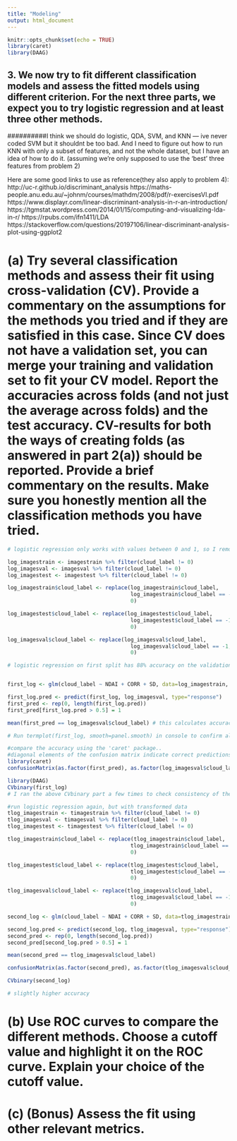 ```yaml
---
title: "Modeling"
output: html_document
---
```


```r
knitr::opts_chunk$set(echo = TRUE)
library(caret)
library(DAAG)
```

## 3. We now try to fit different classification models and assess the fitted models using different criterion. For the next three parts, we expect you to try logistic regression and at least three other methods. 
  
##########I think we should do logistic, QDA, SVM, and KNN --- ive never coded SVM but it shouldnt be too bad. And I need to figure out how to run KNN with only a subset of features, and not the whole dataset, but I have an idea of how to do it. (assuming we're only supposed to use the 'best' three features from problem 2)

Here are some good links to use as reference(they also apply to problem 4):
http://uc-r.github.io/discriminant_analysis
https://maths-people.anu.edu.au/~johnm/courses/mathdm/2008/pdf/r-exercisesVI.pdf
https://www.displayr.com/linear-discriminant-analysis-in-r-an-introduction/
https://tgmstat.wordpress.com/2014/01/15/computing-and-visualizing-lda-in-r/
https://rpubs.com/ifn1411/LDA
https://stackoverflow.com/questions/20197106/linear-discriminant-analysis-plot-using-ggplot2


# (a) Try several classification methods and assess their fit using cross-validation (CV). Provide a commentary on the assumptions for the methods you tried and if they are satisfied in this case. Since CV does not have a validation set, you can merge your training and validation set to fit your CV model. Report the accuracies across folds (and not just the average across folds) and the test accuracy. CV-results for both the ways of creating folds (as answered in part 2(a)) should be reported. Provide a brief commentary on the results. Make sure you honestly mention all the classification methods you have tried.

```r
# logistic regression only works with values between 0 and 1, so I removed unlabled points from the first split sets, and then replaced -1 with 0.

log_imagestrain <- imagestrain %>% filter(cloud_label != 0)
log_imagesval <- imagesval %>% filter(cloud_label != 0)
log_imagestest <- imagestest %>% filter(cloud_label != 0)

log_imagestrain$cloud_label <- replace(log_imagestrain$cloud_label, 
                                       log_imagestrain$cloud_label == -1, 
                                       0)

log_imagestest$cloud_label <- replace(log_imagestest$cloud_label, 
                                       log_imagestest$cloud_label == -1, 
                                       0)

log_imagesval$cloud_label <- replace(log_imagesval$cloud_label, 
                                       log_imagesval$cloud_label == -1, 
                                       0)

# logistic regression on first split has 88% accuracy on the validation set


first_log <- glm(cloud_label ~ NDAI + CORR + SD, data=log_imagestrain, family = binomial)

first_log.pred <- predict(first_log, log_imagesval, type="response")
first_pred <- rep(0, length(first_log.pred))
first_pred[first_log.pred > 0.5] = 1

mean(first_pred == log_imagesval$cloud_label) # this calculates accuracy

# Run termplot(first_log, smooth=panel.smooth) in console to confirm all covariates (NDAI, CORR, SD) are linear 

#compare the accuracy using the 'caret' package..
#diagonal elements of the confusion matrix indicate correct predictions. offdiagonal are incorrect predictions
library(caret)
confusionMatrix(as.factor(first_pred), as.factor(log_imagesval$cloud_label))

library(DAAG)
CVbinary(first_log)
# I ran the above CVbinary part a few times to check consistency of the results. The accuracy is always 0.893, which is higher than 0.8884 which is what I was getting without Cross-validation. 
```
```r
#run logistic regression again, but with transformed data
tlog_imagestrain <- timagestrain %>% filter(cloud_label != 0)
tlog_imagesval <- timagesval %>% filter(cloud_label != 0)
tlog_imagestest <- timagestest %>% filter(cloud_label != 0)

tlog_imagestrain$cloud_label <- replace(tlog_imagestrain$cloud_label, 
                                       tlog_imagestrain$cloud_label == -1, 
                                       0)

tlog_imagestest$cloud_label <- replace(tlog_imagestest$cloud_label, 
                                       tlog_imagestest$cloud_label == -1, 
                                       0)

tlog_imagesval$cloud_label <- replace(tlog_imagesval$cloud_label, 
                                       tlog_imagesval$cloud_label == -1, 
                                       0)

second_log <- glm(cloud_label ~ NDAI + CORR + SD, data=tlog_imagestrain, family = binomial)

second_log.pred <- predict(second_log, tlog_imagesval, type="response")
second_pred <- rep(0, length(second_log.pred))
second_pred[second_log.pred > 0.5] = 1

mean(second_pred == tlog_imagesval$cloud_label)

confusionMatrix(as.factor(second_pred), as.factor(tlog_imagesval$cloud_label))

CVbinary(second_log)

# slightly higher accuracy
```


# (b) Use ROC curves to compare the different methods. Choose a cutoff value and highlight it on the ROC curve. Explain your choice of the cutoff value.



# (c) (Bonus) Assess the fit using other relevant metrics.